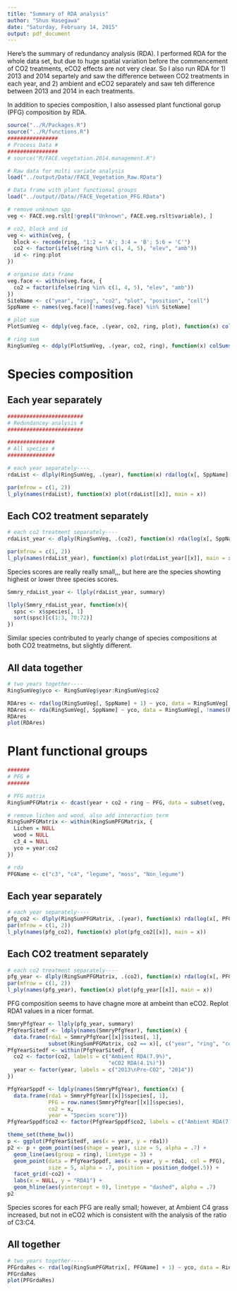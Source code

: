 ---
title: "Summary of RDA analysis"
author: "Shun Hasegawa"
date: "Saturday, February 14, 2015"
output: pdf_document
---

Here's the summary of redundancy analysis (RDA). I performed RDA for the whole data set, but due to huge spatial variation before the commencement of CO2 treatments, eCO2 effects are not very clear. So I also run RDA for 1) 2013 and 2014 separtely and saw the difference between CO2 treatments in each year, and 2) ambient and eCO2 separately and saw teh difference between 2013 and 2014 in each treatments.

In addition to species composition, I also assessed plant functional gorup (PFG) composition by RDA.

```{r, echo=FALSE, results='hide', include=FALSE}
source("../R/Packages.R")
source("../R/functions.R")
################
# Process Data #
################
# source("R/FACE.vegetation.2014.management.R")

# Raw data for multi variate analysis
load("../output/Data//FACE_Vegetation_Raw.RData")

# Data frame with plant functional groups
load("../output//Data//FACE_Vegetation_PFG.RData")

# remove unknown spp
veg <- FACE.veg.rslt[!grepl("Unknown", FACE.veg.rslt$variable), ]

# co2, block and id
veg <- within(veg, {
  block <- recode(ring, "1:2 = 'A'; 3:4 = 'B'; 5:6 = 'C'")
  co2 <- factor(ifelse(ring %in% c(1, 4, 5), "elev", "amb"))
  id <- ring:plot
})

# organise data frame
veg.face <- within(veg.face, {
  co2 = factor(ifelse(ring %in% c(1, 4, 5), "elev", "amb"))
})
SiteName <- c("year", "ring", "co2", "plot", "position", "cell")
SppName <- names(veg.face)[!names(veg.face) %in% SiteName]

# plot sum
PlotSumVeg <- ddply(veg.face, .(year, co2, ring, plot), function(x) colSums(x[, SppName]))

# ring sum
RingSumVeg <- ddply(PlotSumVeg, .(year, co2, ring), function(x) colSums(x[, SppName]))
````

# Species composition

## Each year separately

```{r, echo=FALSE, results='markup'}
########################
# Redundancey analysis #
########################

###############
# All species #
###############

# each year separately----
rdaList <- dlply(RingSumVeg, .(year), function(x) rda(log(x[, SppName] + 1) ~ co2, data = x))

par(mfrow = c(1, 2))
l_ply(names(rdaList), function(x) plot(rdaList[[x]], main = x))
````

## Each CO2 treatment separately

```{r, echo=FALSE, results='markup'}
# each co2 treatment separately----
rdaList_year <- dlply(RingSumVeg, .(co2), function(x) rda(log(x[, SppName] + 1) ~ year, data = x))

par(mfrow = c(1, 2))
l_ply(names(rdaList_year), function(x) plot(rdaList_year[[x]], main = x))
````

Species scores are really really small,,, but here are the species showting highest or lower three species scores.

```{r, echo=FALSE, results='markup'}
Smmry_rdaList_year <- llply(rdaList_year, summary)

llply(Smmry_rdaList_year, function(x){
  spsc <- x$species[, 1]
  sort(spsc)[c(1:3, 70:72)]
})
```

Similar species contributed to yearly change of species compositions at both CO2 treatmetns, but slightly different.

## All data together
```{r, echo=FALSE, results='markup'}
# two years together----
RingSumVeg$yco <- RingSumVeg$year:RingSumVeg$co2

RDAres <- rda(log(RingSumVeg[, SppName] + 1) ~ yco, data = RingSumVeg[, !names(RingSumVeg) %in% SppName])
RDAres <- rda(RingSumVeg[, SppName] ~ yco, data = RingSumVeg[, !names(RingSumVeg) %in% SppName])
RDAres
plot(RDAres)
```

# Plant functional groups

```{r, echo=FALSE, results='markup', include=FALSE}
#######
# PFG #
#######

# PFG matrix
RingSumPFGMatrix <- dcast(year + co2 + ring ~ PFG, data = subset(veg, !is.na(PFG)), sum)

# remove lichen and wood, also add interaction term
RingSumPFGMatrix <- within(RingSumPFGMatrix, {
  Lichen = NULL
  wood = NULL
  c3_4 = NULL
  yco = year:co2
})

# rda
PFGName <- c("c3", "c4", "legume", "moss", "Non_legume")
````

## Each year separately

```{r, echo=FALSE, results='markup'}
# each year separately----
pfg_co2 <- dlply(RingSumPFGMatrix, .(year), function(x) rda(log(x[, PFGName] + 1) ~ co2, data = x))
par(mfrow = c(1, 2))
l_ply(names(pfg_co2), function(x) plot(pfg_co2[[x]], main = x))
```

## Each CO2 treatment separately

```{r, echo=FALSE, results='markup'}
# each co2 treatment separately----
pfg_year <- dlply(RingSumPFGMatrix, .(co2), function(x) rda(log(x[, PFGName] + 1) ~ year, data = x))
par(mfrow = c(1, 2))
l_ply(names(pfg_year), function(x) plot(pfg_year[[x]], main = x))
````

PFG composition seems to have chagne more at ambeint than eCO2. Replot RDA1 values in a nicer format.

```{r, echo=FALSE, results='markup', message=FALSE}
SmmryPfgYear <- llply(pfg_year, summary)
PfgYearSitedf <- ldply(names(SmmryPfgYear), function(x) {
  data.frame(rda1 = SmmryPfgYear[[x]]$sites[, 1],
             subset(RingSumPFGMatrix, co2 == x)[, c("year", "ring", "co2")])})
PfgYearSitedf <- within(PfgYearSitedf, {
  co2 <- factor(co2, labels = c("Ambient RDA(7.9%)", 
                                "eCO2 RDA(4.1%)"))
  year <- factor(year, labels = c("2013\nPre-CO2", "2014"))
})

PfgYearSppdf <- ldply(names(SmmryPfgYear), function(x) {
  data.frame(rda1 = SmmryPfgYear[[x]]$species[, 1], 
             PFG = row.names(SmmryPfgYear[[x]]$species),
             co2 = x, 
             year = "Species score")})
PfgYearSppdf$co2 <- factor(PfgYearSppdf$co2, labels = c("Ambient RDA(7.9%)", "eCO2 RDA(4.1%)"))

theme_set(theme_bw())
p <- ggplot(PfgYearSitedf, aes(x = year, y = rda1))
p2 <- p + geom_point(aes(shape = year), size = 5, alpha = .7) + 
  geom_line(aes(group = ring), linetype = 3) + 
  geom_point(data = PfgYearSppdf, aes(x = year, y = rda1, col = PFG), 
             size = 5, alpha = .7, position = position_dodge(.5)) +
  facet_grid(~co2) +
  labs(x = NULL, y = "RDA1") +
  geom_hline(aes(yintercept = 0), linetype = "dashed", alpha = .7)
p2
```
Species scores for each PFG are really small; however, at Ambient C4 grass increased, but not in eCO2 which is consistent with the analysis of the ratio of C3:C4. 

## All together

```{r, echo=FALSE, results='markup'}
# two years together----
PFGrdaRes <- rda(log(RingSumPFGMatrix[, PFGName] + 1) ~ yco, data = RingSumPFGMatrix)
PFGrdaRes
plot(PFGrdaRes)
```
